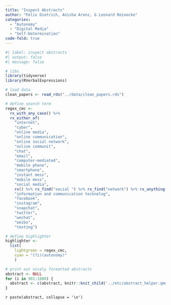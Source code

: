 ```yaml
---
title: "Inspect Abstracts"
author: "Felix Dietrich, Anisha Arenz, & Leonard Reinecke"
categories:
  - "Autonomy"
  - "Digital Media"
  - "Self-Determination"
code-fold: true
---
```


```r
#| label: inspect abstracts
#| output: false
#| message: false

# libs
library(tidyverse)
library(RVerbalExpressions)

# load data
clean_papers <- read_rds("../data/clean_papers.rds")

# define search term
regex_cmc <-
  rx_with_any_case() %>% 
  rx_either_of(
    "internet",
    "cyber",
    "online media",
    "online communication",
    "online social network",
    "online communit",
    "chat",
    "email",
    "computer-mediated",
    "mobile phone",
    "smartphone",
    "instant mess",
    "mobile mess",
    "social media",
    rx() %>% rx_find("social ") %>% rx_find("network") %>% rx_anything(mode = "lazy") %>% rx_find("site") %>% rx_anything(mode = "lazy"),
    "information and communication technolog",
    "facebook",
    "instagram",
    "snapchat",
    "twitter",
    "wechat",
    "weibo",
    "texting")

# define highlighter
highlighter <- 
  list(
    lightgreen = regex_cmc,
    cyan = "(?i)(autonomy)"
    )

# print out nicely formatted abstracts
abstract <- NULL
for (i in 901:1000) {
  abstract <- c(abstract, knitr::knit_child('../etc/abstract_helper.qmd', quiet = TRUE))
}
```

`r paste(abstract, collapse = '\n')`

